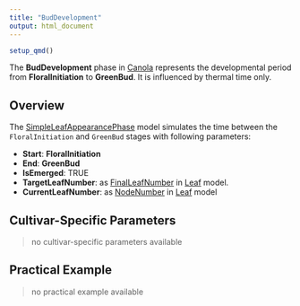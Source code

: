 ```yaml
---
title: "BudDevelopment"
output: html_document
---
```



```r
setup_qmd()
```


The **BudDevelopment** phase in [Canola](/docs/Crops/Canola) represents the developmental period from **FloralInitiation** to **GreenBud**. It is influenced by thermal time only.

## Overview

The [SimpleLeafAppearancePhase](/docs/Models/PMF/Phenology/Phases/SimpleLeafAppearancePhase.qmd) model simulates the time between the `FloralInitiation` and `GreenBud` stages with following parameters:

- **Start**: **FloralInitiation**
- **End**: **GreenBud**
- **IsEmerged**: TRUE
- **TargetLeafNumber**: as [FinalLeafNumber](/docs/Crops/Canola/Leaf/FinalLeafNumber.qmd) in [Leaf](/docs/Crops/Canola/Leaf/index.qmd) model.
- **CurrentLeafNumber**: as [NodeNumber](/docs/Crops/Canola/Leaf/NodeNumber.qmd) in [Leaf](/docs/Crops/Canola/Leaf/index.qmd) model

## Cultivar-Specific Parameters

> no cultivar-specific parameters available

## Practical Example

> no practical example available


